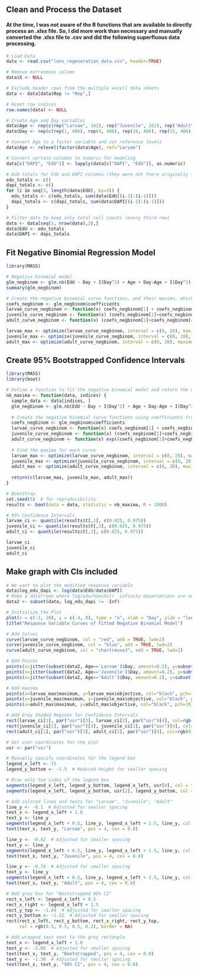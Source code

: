 
## Clean and Process the Dataset
#### At the time, I was not aware of the R functions that are available to directly process an .xlsx file. So, I did more work than necessary and manually converted the .xlsx file to .csv and did the following superfluous data processing.

``` r
# Load Data
data <- read.csv("lens_regeneration_data.csv", header=TRUE)

# Remove extraneous column
data$X <- NULL  

# Exclude header rows from the multiple excell data sheets
data <- data[data$Rep != "Rep",]

# Reset row indices
row.names(data) <- NULL 

# Create Age and Day variables
data$Age <- rep(c(rep("Larvae", 162), rep("Juvenile", 162), rep("Adult", 162)), 4)
data$Day <- rep(c(rep(1, 486), rep(4, 486), rep(10, 486), rep(15, 486)))

# Convert Age to a factor variable and set reference levels
data$Age <- relevel(factor(data$Age), ref="Larvae")

# Convert certain columns to numeric for modeling
data[c("DAPI", "EdU")] <- lapply(data[c("DAPI", "EdU")], as.numeric)

# Add totals for EdU and DAPI columns (they were not there originally for some reason)
edu_totals <- c()
dapi_totals <- c()
for (i in seq(3, length(data$EdU), by=3)) {
  edu_totals <- c(edu_totals, sum(data$EdU[(i-2):(i-1)]))
  dapi_totals <- c(dapi_totals, sum(data$DAPI[(i-2):(i-1)]))
}

# Filter data to keep only total cell counts (every third row)
data <- data[seq(1, nrow(data),3),]
data$EdU <- edu_totals
data$DAPI <- dapi_totals
```



## Fit Negative Binomial Regression Model

```r
library(MASS)

# Negative binomial model
glm_negbinom <- glm.nb(EdU ~ Day + I(Day^2) + Age + Day:Age + I(Day^2):Age + offset(log(DAPI)), data=data)
summary(glm_negbinom)

# Create the negative binomial curve functions, and their maxima, which will be used later for plotting
coefs_negbinom <- glm_negbinom$coefficients
larvae_curve_negbinom <- function(x) coefs_negbinom[1] + coefs_negbinom[2]*x + coefs_negbinom[3]*x^2
juvenile_curve_negbinom <- function(x) (coefs_negbinom[1]+coefs_negbinom[5]) + (coefs_negbinom[2]+coefs_negbinom[7])*x + (coefs_negbinom[3]+coefs_negbinom[9])*x^2
adult_curve_negbinom <- function(x) (coefs_negbinom[1]+coefs_negbinom[4]) + (coefs_negbinom[2]+coefs_negbinom[6])*x + (coefs_negbinom[3]+coefs_negbinom[8])*x^2

larvae_max <- optimize(larvae_curve_negbinom, interval = c(0, 20), maximum = TRUE)
juvenile_max <- optimize(juvenile_curve_negbinom, interval = c(0, 20), maximum = TRUE)
adult_max <- optimize(adult_curve_negbinom, interval = c(0, 20), maximum = TRUE)
```

## Create 95% Bootstrapped Confidence Intervals

``` r
library(MASS)
library(boot)

# Define a function to fit the negative binomial model and return the maxima
nb_maxima <- function(data, indices) {
  sample_data <- data[indices, ]
  glm_negbinom <- glm.nb(EdU ~ Day + I(Day^2) + Age + Day:Age + I(Day^2):Age + offset(log(DAPI)), data=sample_data)
  
  # Create the negative binomial curve functions using coefficients from the bootstrap sample
  coefs_negbinom <- glm_negbinom$coefficients
  larvae_curve_negbinom <- function(x) coefs_negbinom[1] + coefs_negbinom[2]*x + coefs_negbinom[3]*x^2
  juvenile_curve_negbinom <- function(x) (coefs_negbinom[1]+coefs_negbinom[5]) + (coefs_negbinom[2]+coefs_negbinom[7])*x + (coefs_negbinom[3]+coefs_negbinom[9])*x^2
  adult_curve_negbinom <- function(x) exp((coefs_negbinom[1]+coefs_negbinom[4]) + (coefs_negbinom[2]+coefs_negbinom[6])*x + (coefs_negbinom[3]+coefs_negbinom[8])*x^2)
  
  # Find the maxima for each curve
  larvae_max <- optimize(larvae_curve_negbinom, interval = c(0, 20), maximum = TRUE)$maximum
  juvenile_max <- optimize(juvenile_curve_negbinom, interval = c(0, 20), maximum = TRUE)$maximum
  adult_max <- optimize(adult_curve_negbinom, interval = c(0, 20), maximum = TRUE)$maximum
  
  return(c(larvae_max, juvenile_max, adult_max))
}

# Bootstrap
set.seed(5)  # for reproducibility
results <- boot(data = data, statistic = nb_maxima, R = 1000)

# 95% Confidence Intervals
larvae_ci <- quantile(results$t[,1], c(0.025, 0.975))
juvenile_ci <- quantile(results$t[,2], c(0.025, 0.975))
adult_ci <- quantile(results$t[,3], c(0.025, 0.975))

larvae_ci
juvenile_ci
adult_ci
```




## Make graph with CIs included

``` r
# We want to plot the modified response variable
data$log_edu_dapi <- log(data$EdU/data$DAPI)
# Make a dataframe where log(edu/hoechst) -infinity observations are ommited
data2 <- subset(data, log_edu_dapi != -Inf)

# Initialize the Plot
plot(x = c(-2, 20), y = c(-4, 0), type = "n", xlab = "Day", ylab = "log(EdU+/DAPI)")
title("Response Variable Curves of Fitted Negative Binomial Model")

# Add Curves
curve(larvae_curve_negbinom, col = "red", add = TRUE, lwd=2)
curve(juvenile_curve_negbinom, col = "blue", add = TRUE, lwd=2)
curve(adult_curve_negbinom, col = "chartreuse3", add = TRUE, lwd=2)

# Add Points
points(x=jitter(subset(data2, Age=='Larvae')$Day, amount=0.2), y=subset(data2, Age=='Larvae')$log_edu_dapi, col="red")
points(x=jitter(subset(data2, Age=='Juvenile')$Day, amount=0.2), y=subset(data2, Age=='Juvenile')$log_edu_dapi, col="blue")
points(x=jitter(subset(data2, Age=='Adult')$Day, amount=0.2), y=subset(data2, Age=='Adult')$log_edu_dapi, col="chartreuse3", lwd=1)

# Add maxima
points(x=larvae_max$maximum, y=larvae_max$objective, col="black", pch=19)
points(x=juvenile_max$maximum, y=juvenile_max$objective, col="black", pch=19)
points(x=adult_max$maximum, y=adult_max$objective, col="black", pch=19)

# Add Grey Shaded Regions for Confidence Intervals
rect(larvae_ci[1], par("usr")[3], larvae_ci[2], par("usr")[4], col=rgb(0.5, 0.5, 0.5, 0.2), border=NA)
rect(juvenile_ci[1], par("usr")[3], juvenile_ci[2], par("usr")[4], col=rgb(0.5, 0.5, 0.5, 0.2), border=NA)
rect(adult_ci[1], par("usr")[3], adult_ci[2], par("usr")[4], col=rgb(0.5, 0.5, 0.5, 0.2), border=NA)

# Get user coordinates for the plot
usr <- par("usr")

# Manually specify coordinates for the legend box
legend_x_left <- 15
legend_y_bottom <- -1.5  # Reduced height for smaller spacing

# Draw only two sides of the legend box
segments(legend_x_left, legend_y_bottom, legend_x_left, usr[4], col = "black")
segments(legend_x_left, legend_y_bottom, usr[2], legend_y_bottom, col = "black")

# Add colored lines and texts for "Larvae", "Juvenile", "Adult"
line_y <- -0.1  # Adjusted for smaller spacing
text_x <- legend_x_left + 1.8
text_y <- line_y
segments(legend_x_left + 0.5, line_y, legend_x_left + 1.5, line_y, col = "red", lwd = 2)
text(text_x, text_y, "Larvae", pos = 4, cex = 0.8)

line_y <- -0.42  # Adjusted for smaller spacing
text_y <- line_y
segments(legend_x_left + 0.5, line_y, legend_x_left + 1.5, line_y, col = "blue", lwd = 2)
text(text_x, text_y, "Juvenile", pos = 4, cex = 0.8)

line_y <- -0.74  # Adjusted for smaller spacing
text_y <- line_y
segments(legend_x_left + 0.5, line_y, legend_x_left + 1.5, line_y, col = "chartreuse3", lwd = 2)
text(text_x, text_y, "Adult", pos = 4, cex = 0.8)

# Add grey box for "Bootstrapped 95% CI"
rect_x_left <- legend_x_left + 0.5
rect_x_right <- legend_x_left + 1.5
rect_y_top <- -1.04  # Adjusted for smaller spacing
rect_y_bottom <- -1.32  # Adjusted for smaller spacing
rect(rect_x_left, rect_y_bottom, rect_x_right, rect_y_top, 
     col = rgb(0.5, 0.5, 0.5, 0.2), border = NA)

# Add wrapped text next to the grey rectangle
text_x <- legend_x_left + 1.8
text_y <- -1.06  # Adjusted for smaller spacing
text(text_x, text_y, "Bootstrapped", pos = 4, cex = 0.8)
text_y <- -1.30  # Adjusted for smaller spacing
text(text_x, text_y, "95% CI", pos = 4, cex = 0.8)


```
